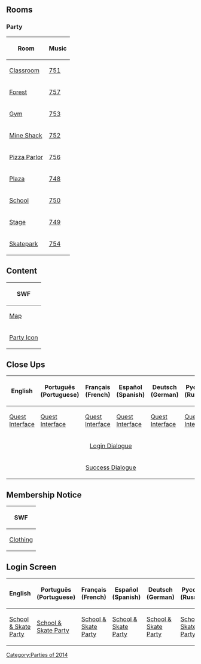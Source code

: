 

==Rooms==
===Party===
<center>
{|class="wikitable" border="1"
!Room!!Music
|-
|[[Media:RoomsParty1-School&SkateParty.swf|Classroom]]||[[Media:Music751.swf|751]]
|-
|[[Media:RoomsForest-School&SkateParty.swf|Forest]]||[[Media:Music757.swf|757]]
|-
|[[Media:RoomsParty2-School&SkateParty.swf|Gym]]||[[Media:Music753.swf|753]]
|-
|[[Media:RoomsShack-School&SkateParty.swf|Mine Shack]]||[[Media:Music752.swf|752]]
|-
|[[Media:RoomsPizzaParlor-School&SkateParty.swf|Pizza Parlor]]||[[Media:Music756.swf|756]]
|-
|[[Media:RoomsPlaza-School&SkateParty.swf|Plaza]]||[[Media:Music748.swf|748]]
|-
|[[Media:RoomsSchool-School&SkateParty.swf|School]]||[[Media:Music750.swf|750]]
|-
|[[Media:RoomsStage-School&SkateParty.swf|Stage]]||[[Media:Music749.swf|749]]
|-
|[[Media:RoomsSkatepark.swf|Skatepark]]||[[Media:Music754.swf|754]]
|}
</center>

==Content==
<center>
{|class="wikitable" border="1"
!SWF
|-
|[[Media:ContentMap-School&SkateParty.swf|Map]]
|-
|[[Media:ContentParty icon-School&SkateParty.swf|Party Icon]]
|}
</center>

==Close Ups==
<center>
{|class="wikitable" border="1"
!English!!Português (Portuguese)!!Français (French)!!Español (Spanish)!!Deutsch (German)!!Русский (Russian)
|-
|[[Media:ENClose_upsQuest_interface-School&SkateParty.swf|Quest Interface]]||[[Media:PTClose_upsQuest_interface-School&SkateParty.swf|Quest Interface]]||[[Media:FRClose_upsQuest_interface-School&SkateParty.swf|Quest Interface]]||[[Media:ESClose_upsQuest_interface-School&SkateParty.swf|Quest Interface]]||[[Media:DEClose_upsQuest_interface-School&SkateParty.swf|Quest Interface]]||[[Media:RUClose_upsQuest_interface-School&SkateParty.swf|Quest Interface]]
|-
|colspan="6" rowspan="1" align="center" |[[Media:Close_upsCharacter_dialogue_login-School&SkateParty.swf|Login Dialogue]]
|-
|colspan="6" rowspan="1" align="center" |[[Media:Close_upsCharacter_dialogue_success-School&SkateParty.swf|Success Dialogue]]
|}
</center>

==Membership Notice==
<center>
{|class="wikitable" border="1"
!SWF
|-
|[[Media:MembershipParty1-School&SkateParty.swf|Clothing]]
|}
</center>

==Login Screen==
<center>
{|class="wikitable" border="1"
!English
!Português (Portuguese)
!Français (French)
!Español (Spanish)
!Deutsch (German)
!Русский (Russian)
|-
|[[Media:LoginScreen-ENSchoolSkate-september-party-pp.swf|School & Skate Party]]||[[Media:LoginScreen-PTSchoolSkate-september-party-pp.swf|School & Skate Party]]||[[Media:LoginScreen-FRSchoolSkate-september-party-pp.swf|School & Skate Party]]||[[Media:LoginScreen-ESSchoolSkate-september-party-pp.swf|School & Skate Party]]||[[Media:LoginScreen-DESchoolSkate-september-party-pp.swf|School & Skate Party]]||[[Media:LoginScreen-RUSchoolSkate-september-party-pp.swf|School & Skate Party]]
|}
</center>
{{Parties}}

[[Category:Parties of 2014]]